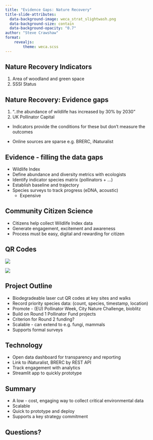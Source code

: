 ```yaml
---
title: "Evidence Gaps: Nature Recovery"
title-slide-attributes:
  data-background-image: weca_strat_slightwash.png
  data-background-size: contain
  data-background-opacity: "0.7"
author: "Steve Crawshaw"
format:
    revealjs:
        theme: weca.scss
---
```

## Nature Recovery Indicators 

1. Area of woodland and green space 
2. SSSI Status 

## Nature Recovery: Evidence gaps

1. "..the abundance of wildlife has increased by 30% by 2030"
2. UK Pollinator Capital


* Indicators provide the conditions for these but don't measure the outcomes

* Online sources are sparse e.g. BRERC, iNaturalist

## Evidence - filling the data gaps

* Wildlife Index
* Define abundance and diversity metrics with ecologists
* Identify indicator species matrix (pollinators + ...)
* Establish baseline and trajectory
* Species surveys to track progress (eDNA, acoustic)
    + Expensive

## Community Citizen Science

* Citizens help collect Wildlife Index data
* Generate engagement, excitement and awareness
* Process must be easy, digital and rewarding for citizen

## QR Codes

:::{layout-ncol=3 layout-valign="center"}

![](qr.png)

![](qr_wood.png)

:::

## Project Outline

* Biodegradeable laser cut QR codes at key sites and walks
* Record priority species data: (count, species, timestamp, location)
* Promote - (EU) Pollinator Week, City Nature Challenge, bioblitz
* Build on Round 1 Pollinator Fund projects
* Criterion for Round 2 funding?
* Scalable - can extend to e.g. fungi, mammals
* Supports formal surveys

## Technology

* Open data dashboard for transparency and reporting
* Link to iNaturalist, BRERC by REST API
* Track engagement with analytics
* Streamlit app to quickly prototype

## Summary

* A low - cost, engaging way to collect critical environmental data
* Scalable
* Quick to prototype and deploy
* Supports a key strategy commitment

## Questions?

